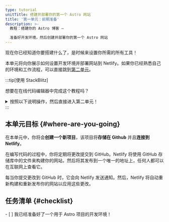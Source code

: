 ```yaml
---
type: tutorial
unitTitle: 搭建并部署你的第一个 Astro 网站
title: '第一单元：前期准备'
description: >-
  教程：搭建你的 Astro 博客 —

  准备好开发环境，然后创建并部署你的第一个 Astro 网站
---
```


现在你已经知道你要搭建什么了，是时候来设置你所需的所有工具！

本单元将向你展示如何设置开发环境并部署网站到 Netlify。如果你已经熟悉自己的环境和工作流程，可以直接跳到[第二单元](/zh-cn/tutorial/2-pages/)。

:::tip[使用 StackBlitz]

想要在在线代码编辑器中完成这个教程吗？
<details>

<summary>按照以下说明操作，然后直接进入第二单元！</summary>

**设置 StackBlitz**

<Steps>
1. 访问 [astro.new](https://astro.new) 然后点击 `Empty Project` 的 `Open in StackBlitz` 按钮以在 StackBlitz 中打开它。

2. 在右上方点击 `Sign in` 以使用你的 GitHub 账号登录。

3. 在 StackBlitz 编辑器窗口的左上方，点击 `fork` 模板（保存到你自己的账号中）。

4. 等待项目加载完毕，你将看到 `Empty Project` 的实时预览。
</Steps>

**进行修改**

在文件窗口中，你应该可以看到 `src/pages/index.astro`。点击打开它，按照[编写你的第一行 Astro 代码](/zh-cn/tutorial/1-setup/3/)来修改此文件。

**创建 GitHub 仓库**

<Steps>
1. 点击文件列表顶部的 <kbd>Connect Repository</kbd> 按钮，输入一个新的仓库名称，然后点击 <kbd>Create repo & push</kbd>。

2. 当你有修改要提交到 GitHub 时，工作区左上方将出现一个 `Commit` 按钮。点击此按钮并输入提交信息 `commit message`，然后它将被提交到你的仓库。
</Steps>

**部署你的网站**

如果你想部署到 Netlify，请跳至[将你的网站部署到网络](/zh-cn/tutorial/1-setup/5/)。
否则，请跳至[第二单元](/zh-cn/tutorial/2-pages/)开始使用 Astro 进行搭建！

</details>
:::

## 本单元目标 \{#where-are-you-going\}

在本单元中，你将会**创建一个新项目**，该项目将**存储在 Github** 并且**连接到 Netlify**。

在编写代码的过程中，你将定期将更改提交到 GitHub。Netlify 将使用 GitHub 存储库中的文件来构建你的网站，然后将其发布到一个唯一的地址上，任何人都可以在互联网上查看它。

每当你提交更改到 GitHub 时，它会向 Netlify 发送通知。然后，Netlify 将自动重新构建和重新发布你的网站以应用这些更改。

<Box icon="check-list">

## 任务清单 \{#checklist\}

<Checklist>
- [ ] 我已经准备好了一个用于 Astro 项目的开发环境！
</Checklist>
</Box>
